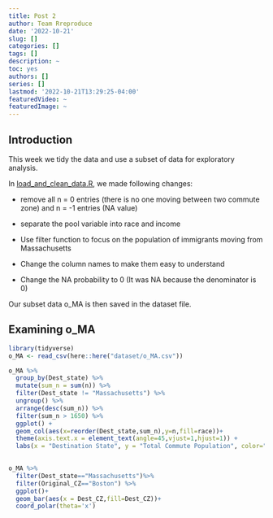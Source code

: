 ```yaml
---
title: Post 2
author: Team Rreproduce
date: '2022-10-21'
slug: []
categories: []
tags: []
description: ~
toc: yes
authors: []
series: []
lastmod: '2022-10-21T13:29:25-04:00'
featuredVideo: ~
featuredImage: ~
---
```


## Introduction

This week we tidy the data and use a subset of data for exploratory analysis. 

In [load_and_clean_data.R](/load_and_clean_data.R), we made following changes:

- remove all n = 0 entries (there is no one moving between two commute zone) and n = -1 entries (NA value)

- separate the pool variable into race and income 

- Use filter function to focus on the population of immigrants moving from Massachusetts

- Change the column names to make them easy to understand

- Change the NA probability to 0 (It was NA because the denominator is 0)

Our subset data o_MA is then saved in the dataset file. 

## Examining o_MA

```r
library(tidyverse)
o_MA <- read_csv(here::here("dataset/o_MA.csv"))
```

```r

o_MA %>% 
  group_by(Dest_state) %>%
  mutate(sum_n = sum(n)) %>%
  filter(Dest_state != "Massachusetts") %>%
  ungroup() %>%
  arrange(desc(sum_n)) %>%
  filter(sum_n > 1650) %>% 
  ggplot() +
  geom_col(aes(x=reorder(Dest_state,sum_n),y=n,fill=race))+
  theme(axis.text.x = element_text(angle=45,vjust=1,hjust=1)) +
  labs(x = "Destination State", y = "Total Commute Population", color="race")
  
```


```r
o_MA %>%
  filter(Dest_state=="Massachusetts")%>% 
  filter(Original_CZ=="Boston") %>%
  ggplot()+
  geom_bar(aes(x = Dest_CZ,fill=Dest_CZ))+
  coord_polar(theta='x')
```

